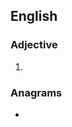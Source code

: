 ==English==

===Adjective===
{{head|en|adjective superlative form}}

# {{en-superlative of|sick}}

===Anagrams===
* {{anagrams|en|a=ceiksst|Eckists}}